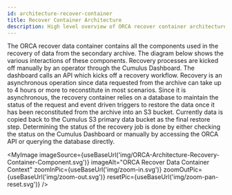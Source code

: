 ```yaml
---
id: architecture-recover-container
title: Recover Container Architecture
description: High level overview of ORCA recover container architecture.
---
```



The ORCA recover data container contains all the components used in the recovery
of data from the secondary archive. The diagram below shows the various
interactions of these components. Recovery processes are kicked off manually
by an operator through the Cumulus Dashboard. The dashboard calls an API which
kicks off a recovery workflow. Recovery is an asynchronous operation since data
requested from the archive can take up to 4 hours or more to reconstitute in most
scenarios. Since it is asynchronous, the recovery container relies on a database
to maintain the status of the request and event driven triggers to restore the
data once it has been reconstituted from the archive into an S3 bucket. Currently
data is copied back to the Cumulus S3 primary data bucket as the final restore
step. Determining the status of the recovery job is done by either checking the
status on the Cumulus Dashboard or manually by accessing the ORCA API or querying
the database directly.


<MyImage
    imageSource={useBaseUrl('img/ORCA-Architecture-Recovery-Container-Component.svg')}
    imageAlt="ORCA Recover Data Container Context"
    zoomInPic={useBaseUrl('img/zoom-in.svg')}
    zoomOutPic={useBaseUrl('img/zoom-out.svg')}
    resetPic={useBaseUrl('img/zoom-pan-reset.svg')}
/>


